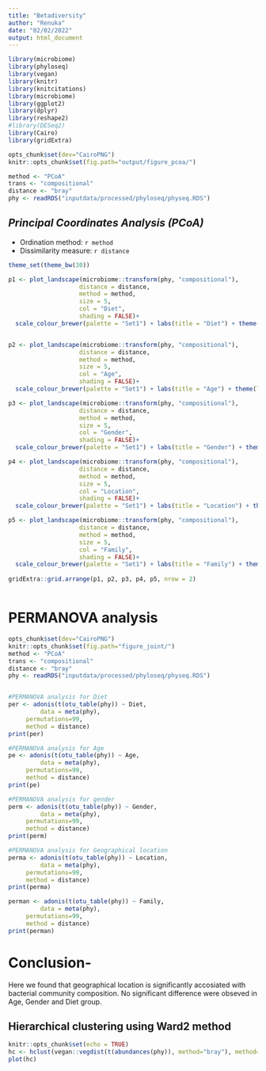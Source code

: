 ```yaml
---
title: "Betadiversity"
author: "Renuka"
date: "02/02/2022"
output: html_document
---
```


```r
library(microbiome)
library(phyloseq)
library(vegan)
library(knitr)
library(knitcitations)
library(microbiome)
library(ggplot2)
library(dplyr)
library(reshape2)
#library(DESeq2)
library(Cairo)
library(gridExtra)

opts_chunk$set(dev="CairoPNG")
knitr::opts_chunk$set(fig.path="output/figure_pcoa/")

method <- "PCoA"
trans <- "compositional"
distance <- "bray"
phy <- readRDS("inputdata/processed/phyloseq/physeq.RDS")
```

## *Principal Coordinates Analysis (PCoA)*

* Ordination method: `r method`
* Dissimilarity measure: `r distance`

```r
theme_set(theme_bw(30))

p1 <- plot_landscape(microbiome::transform(phy, "compositional"),
                    distance = distance,
                    method = method,
                    size = 5,
                    col = "Diet",
                    shading = FALSE)+
  scale_colour_brewer(palette = "Set1")	+ labs(title = "Diet") + theme(legend.position = 'bottom', legend.text=element_text(size=20), legend.title=element_text(size=25))


p2 <- plot_landscape(microbiome::transform(phy, "compositional"),
                    distance = distance,
                    method = method,
                    size = 5,
                    col = "Age",
                    shading = FALSE)+
  scale_colour_brewer(palette = "Set1")	+ labs(title = "Age") + theme(legend.position = 'bottom', legend.text=element_text(size=20), legend.title=element_text(size=25))

p3 <- plot_landscape(microbiome::transform(phy, "compositional"),
                    distance = distance,
                    method = method,
                    size = 5,
                    col = "Gender",
                    shading = FALSE)+
  scale_colour_brewer(palette = "Set1")	+ labs(title = "Gender") + theme(legend.position = 'bottom', legend.text=element_text(size=20), legend.title=element_text(size=25))

p4 <- plot_landscape(microbiome::transform(phy, "compositional"),
                    distance = distance,
                    method = method,
                    size = 5,
                    col = "Location",
                    shading = FALSE)+
  scale_colour_brewer(palette = "Set1")	+ labs(title = "Location") + theme(legend.position = 'bottom', legend.text=element_text(size=20), legend.title=element_text(size=25))

p5 <- plot_landscape(microbiome::transform(phy, "compositional"),
                    distance = distance,
                    method = method,
                    size = 5,
                    col = "Family",
                    shading = FALSE)+
  scale_colour_brewer(palette = "Set1")	+ labs(title = "Family") + theme(legend.position = 'bottom', legend.text=element_text(size=20), legend.title=element_text(size=25))
         
gridExtra::grid.arrange(p1, p2, p3, p4, p5, nrow = 2)
```




```r

```

# PERMANOVA analysis

```r
opts_chunk$set(dev="CairoPNG")
knitr::opts_chunk$set(fig.path="figure_joint/")
method <- "PCoA"
trans <- "compositional"
distance <- "bray"
phy <- readRDS("inputdata/processed/phyloseq/physeq.RDS")


#PERMANOVA analysis for Diet
per <- adonis(t(otu_table(phy)) ~ Diet,
         data = meta(phy),
	 permutations=99,
	 method = distance)
print(per)

#PERMANOVA analysis for Age
pe <- adonis(t(otu_table(phy)) ~ Age,
         data = meta(phy),
	 permutations=99,
	 method = distance)
print(pe)

#PERMANOVA analysis for gender
perm <- adonis(t(otu_table(phy)) ~ Gender,
         data = meta(phy),
	 permutations=99,
	 method = distance)
print(perm)

#PERMANOVA analysis for Geographical location
perma <- adonis(t(otu_table(phy)) ~ Location,
         data = meta(phy),
	 permutations=99,
	 method = distance)
print(perma)

perman <- adonis(t(otu_table(phy)) ~ Family,
         data = meta(phy),
	 permutations=99,
	 method = distance)
print(perman)
```

# Conclusion- 
Here we found that geographical location is significantly accosiated with bacterial community composition.
No significant difference were obseved in Age, Gender and Diet group.

## Hierarchical clustering using Ward2 method

```r
knitr::opts_chunk$set(echo = TRUE)
hc <- hclust(vegan::vegdist(t(abundances(phy)), method="bray"), method="ward.D2")
plot(hc)
```

